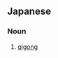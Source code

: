 {{also|氣功|气功}}
==Japanese==
{{ja-kanjitab|き|こう|yomi=o}}

===Noun===
{{ja-noun|きこう|kyu=氣功}}

# [[qigong]] {{gloss|system of breathing control}}